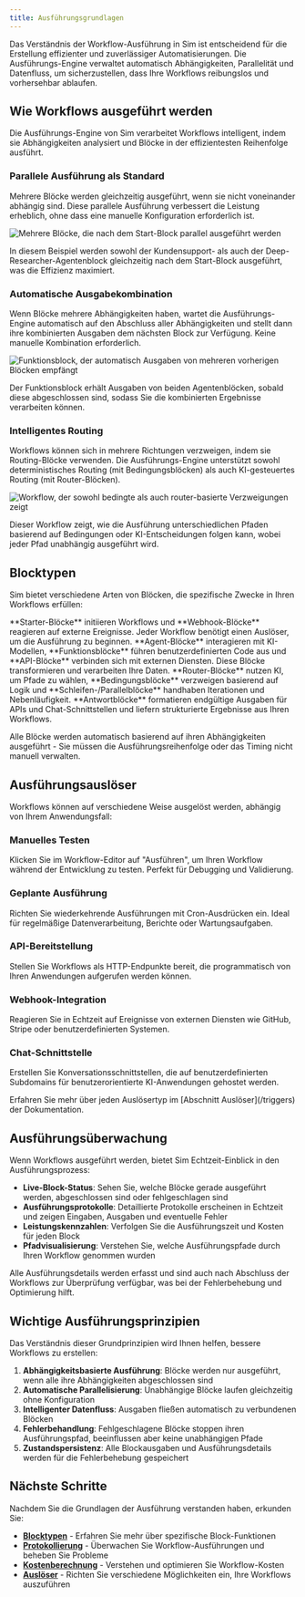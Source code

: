 ```yaml
---
title: Ausführungsgrundlagen
---
```



Das Verständnis der Workflow-Ausführung in Sim ist entscheidend für die Erstellung effizienter und zuverlässiger Automatisierungen. Die Ausführungs-Engine verwaltet automatisch Abhängigkeiten, Parallelität und Datenfluss, um sicherzustellen, dass Ihre Workflows reibungslos und vorhersehbar ablaufen.

## Wie Workflows ausgeführt werden

Die Ausführungs-Engine von Sim verarbeitet Workflows intelligent, indem sie Abhängigkeiten analysiert und Blöcke in der effizientesten Reihenfolge ausführt.

### Parallele Ausführung als Standard

Mehrere Blöcke werden gleichzeitig ausgeführt, wenn sie nicht voneinander abhängig sind. Diese parallele Ausführung verbessert die Leistung erheblich, ohne dass eine manuelle Konfiguration erforderlich ist.

<Image
  src="/static/execution/concurrency.png"
  alt="Mehrere Blöcke, die nach dem Start-Block parallel ausgeführt werden"
  width={800}
  height={500}
/>

In diesem Beispiel werden sowohl der Kundensupport- als auch der Deep-Researcher-Agentenblock gleichzeitig nach dem Start-Block ausgeführt, was die Effizienz maximiert.

### Automatische Ausgabekombination

Wenn Blöcke mehrere Abhängigkeiten haben, wartet die Ausführungs-Engine automatisch auf den Abschluss aller Abhängigkeiten und stellt dann ihre kombinierten Ausgaben dem nächsten Block zur Verfügung. Keine manuelle Kombination erforderlich.

<Image
  src="/static/execution/combination.png"
  alt="Funktionsblock, der automatisch Ausgaben von mehreren vorherigen Blöcken empfängt"
  width={800}
  height={500}
/>

Der Funktionsblock erhält Ausgaben von beiden Agentenblöcken, sobald diese abgeschlossen sind, sodass Sie die kombinierten Ergebnisse verarbeiten können.

### Intelligentes Routing

Workflows können sich in mehrere Richtungen verzweigen, indem sie Routing-Blöcke verwenden. Die Ausführungs-Engine unterstützt sowohl deterministisches Routing (mit Bedingungsblöcken) als auch KI-gesteuertes Routing (mit Router-Blöcken).

<Image
  src="/static/execution/routing.png"
  alt="Workflow, der sowohl bedingte als auch router-basierte Verzweigungen zeigt"
  width={800}
  height={500}
/>

Dieser Workflow zeigt, wie die Ausführung unterschiedlichen Pfaden basierend auf Bedingungen oder KI-Entscheidungen folgen kann, wobei jeder Pfad unabhängig ausgeführt wird.

## Blocktypen

Sim bietet verschiedene Arten von Blöcken, die spezifische Zwecke in Ihren Workflows erfüllen:

<Cards>
  <Card title="Auslöser" href="/triggers">
    **Starter-Blöcke** initiieren Workflows und **Webhook-Blöcke** reagieren auf externe Ereignisse. Jeder Workflow benötigt einen Auslöser, um die Ausführung zu beginnen.
  </Card>
  
  <Card title="Verarbeitungsblöcke" href="/blocks">
    **Agent-Blöcke** interagieren mit KI-Modellen, **Funktionsblöcke** führen benutzerdefinierten Code aus und **API-Blöcke** verbinden sich mit externen Diensten. Diese Blöcke transformieren und verarbeiten Ihre Daten.
  </Card>
  
  <Card title="Kontrollfluss" href="/blocks">
    **Router-Blöcke** nutzen KI, um Pfade zu wählen, **Bedingungsblöcke** verzweigen basierend auf Logik und **Schleifen-/Parallelblöcke** handhaben Iterationen und Nebenläufigkeit.
  </Card>
  
  <Card title="Ausgabe & Antwort" href="/blocks">
    **Antwortblöcke** formatieren endgültige Ausgaben für APIs und Chat-Schnittstellen und liefern strukturierte Ergebnisse aus Ihren Workflows.
  </Card>
</Cards>

Alle Blöcke werden automatisch basierend auf ihren Abhängigkeiten ausgeführt - Sie müssen die Ausführungsreihenfolge oder das Timing nicht manuell verwalten.

## Ausführungsauslöser

Workflows können auf verschiedene Weise ausgelöst werden, abhängig von Ihrem Anwendungsfall:

### Manuelles Testen
Klicken Sie im Workflow-Editor auf "Ausführen", um Ihren Workflow während der Entwicklung zu testen. Perfekt für Debugging und Validierung.

### Geplante Ausführung  
Richten Sie wiederkehrende Ausführungen mit Cron-Ausdrücken ein. Ideal für regelmäßige Datenverarbeitung, Berichte oder Wartungsaufgaben.

### API-Bereitstellung
Stellen Sie Workflows als HTTP-Endpunkte bereit, die programmatisch von Ihren Anwendungen aufgerufen werden können.

### Webhook-Integration
Reagieren Sie in Echtzeit auf Ereignisse von externen Diensten wie GitHub, Stripe oder benutzerdefinierten Systemen.

### Chat-Schnittstelle
Erstellen Sie Konversationsschnittstellen, die auf benutzerdefinierten Subdomains für benutzerorientierte KI-Anwendungen gehostet werden.

<Callout type="info">
  Erfahren Sie mehr über jeden Auslösertyp im [Abschnitt Auslöser](/triggers) der Dokumentation.
</Callout>

## Ausführungsüberwachung

Wenn Workflows ausgeführt werden, bietet Sim Echtzeit-Einblick in den Ausführungsprozess:

- **Live-Block-Status**: Sehen Sie, welche Blöcke gerade ausgeführt werden, abgeschlossen sind oder fehlgeschlagen sind
- **Ausführungsprotokolle**: Detaillierte Protokolle erscheinen in Echtzeit und zeigen Eingaben, Ausgaben und eventuelle Fehler
- **Leistungskennzahlen**: Verfolgen Sie die Ausführungszeit und Kosten für jeden Block
- **Pfadvisualisierung**: Verstehen Sie, welche Ausführungspfade durch Ihren Workflow genommen wurden

<Callout type="info">
  Alle Ausführungsdetails werden erfasst und sind auch nach Abschluss der Workflows zur Überprüfung verfügbar, was bei der Fehlerbehebung und Optimierung hilft.
</Callout>

## Wichtige Ausführungsprinzipien

Das Verständnis dieser Grundprinzipien wird Ihnen helfen, bessere Workflows zu erstellen:

1. **Abhängigkeitsbasierte Ausführung**: Blöcke werden nur ausgeführt, wenn alle ihre Abhängigkeiten abgeschlossen sind
2. **Automatische Parallelisierung**: Unabhängige Blöcke laufen gleichzeitig ohne Konfiguration
3. **Intelligenter Datenfluss**: Ausgaben fließen automatisch zu verbundenen Blöcken
4. **Fehlerbehandlung**: Fehlgeschlagene Blöcke stoppen ihren Ausführungspfad, beeinflussen aber keine unabhängigen Pfade
5. **Zustandspersistenz**: Alle Blockausgaben und Ausführungsdetails werden für die Fehlerbehebung gespeichert

## Nächste Schritte

Nachdem Sie die Grundlagen der Ausführung verstanden haben, erkunden Sie:
- **[Blocktypen](/blocks)** - Erfahren Sie mehr über spezifische Block-Funktionen
- **[Protokollierung](/execution/logging)** - Überwachen Sie Workflow-Ausführungen und beheben Sie Probleme
- **[Kostenberechnung](/execution/costs)** - Verstehen und optimieren Sie Workflow-Kosten
- **[Auslöser](/triggers)** - Richten Sie verschiedene Möglichkeiten ein, Ihre Workflows auszuführen
